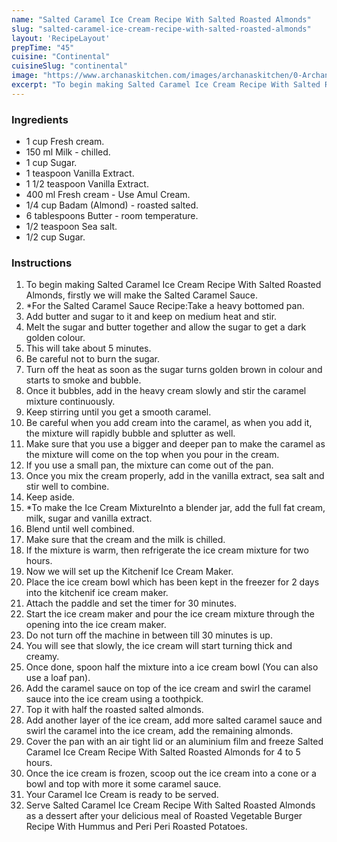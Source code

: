 ---
name: "Salted Caramel Ice Cream Recipe With Salted Roasted Almonds"
slug: "salted-caramel-ice-cream-recipe-with-salted-roasted-almonds"
layout: 'RecipeLayout'
prepTime: "45"
cuisine: "Continental"
cuisineSlug: "continental"
image: "https://www.archanaskitchen.com/images/archanaskitchen/0-Archanas-Kitchen-Recipes/2019/Salted_Caramel_Ice_Cream_with_Salted_Roasted_Almonds_22_1600.jpg"
excerpt: "To begin making Salted Caramel Ice Cream Recipe With Salted Roasted Almonds, firstly we will make the Salted Caramel Sauce"
---

### Ingredients

- 1 cup Fresh cream.
- 150 ml Milk - chilled.
- 1 cup Sugar.
- 1 teaspoon Vanilla Extract.
- 1 1/2 teaspoon Vanilla Extract.
- 400 ml Fresh cream - Use Amul Cream.
- 1/4 cup Badam (Almond) - roasted salted.
- 6 tablespoons Butter - room temperature.
- 1/2 teaspoon Sea salt.
- 1/2 cup Sugar.

### Instructions

1. To begin making Salted Caramel Ice Cream Recipe With Salted Roasted Almonds, firstly we will make the Salted Caramel Sauce.
1. *For the Salted Caramel Sauce Recipe:Take a heavy bottomed pan.
1. Add butter and sugar to it and keep on medium heat and stir.
1. Melt the sugar and butter together and allow the sugar to get a dark golden colour.
1. This will take about 5 minutes.
1. Be careful not to burn the sugar.
1. Turn off the heat as soon as the sugar turns golden brown in colour and starts to smoke and bubble.
1. Once it bubbles, add in the heavy cream slowly and stir the caramel mixture continuously.
1. Keep stirring until you get a smooth caramel.
1. Be careful when you add cream into the caramel, as when you add it, the mixture will rapidly bubble and splutter as well.
1. Make sure that you use a bigger and deeper pan to make the caramel as the mixture will come on the top when you pour in the cream.
1. If you use a small pan, the mixture can come out of the pan.
1. Once you mix the cream properly, add in the vanilla extract, sea salt and stir well to combine.
1. Keep aside.
1. *To make the Ice Cream MixtureInto a blender jar, add the full fat cream, milk, sugar and vanilla extract.
1. Blend until well combined.
1. Make sure that the cream and the milk is chilled.
1. If the mixture is warm, then refrigerate the ice cream mixture for two hours.
1. Now we will set up the Kitchenif Ice Cream Maker.
1. Place the ice cream bowl which has been kept in the freezer for 2 days into the kitchenif ice cream maker.
1. Attach the paddle and set the timer for 30 minutes.
1. Start the ice cream maker and pour the ice cream mixture through the opening into the ice cream maker.
1. Do not turn off the machine in between till 30 minutes is up.
1. You will see that slowly, the ice cream will start turning thick and creamy.
1. Once done, spoon half the mixture into a ice cream bowl (You can also use a loaf pan).
1. Add the caramel sauce on top of the ice cream and swirl the caramel sauce into the ice cream using a toothpick.
1. Top it with half the roasted salted almonds.
1. Add another layer of the ice cream, add more salted caramel sauce and swirl the caramel into the ice cream, add the remaining almonds.
1. Cover the pan with an air tight lid or an aluminium film and freeze Salted Caramel Ice Cream Recipe With Salted Roasted Almonds for 4 to 5 hours.
1. Once the ice cream is frozen, scoop out the ice cream into a cone or a bowl and top with more it some caramel sauce.
1. Your Caramel Ice Cream is ready to be served.
1. Serve Salted Caramel Ice Cream Recipe With Salted Roasted Almonds as a dessert after your delicious meal of Roasted Vegetable Burger Recipe With Hummus and Peri Peri Roasted Potatoes.

